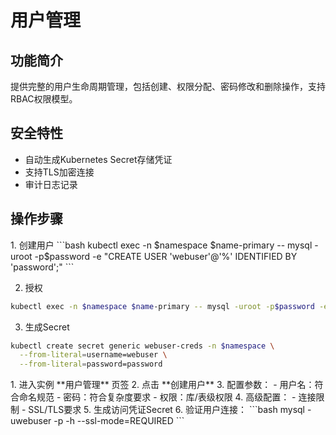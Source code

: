 # 用户管理

## 功能简介
提供完整的用户生命周期管理，包括创建、权限分配、密码修改和删除操作，支持RBAC权限模型。

## 安全特性
- 自动生成Kubernetes Secret存储凭证
- 支持TLS加密连接
- 审计日志记录

## 操作步骤
<Tabs>
<Tab label="命令行操作">
1. 创建用户
```bash
kubectl exec -n $namespace $name-primary -- mysql -uroot -p$password -e "CREATE USER 'webuser'@'%' IDENTIFIED BY 'password';"
```

2. 授权
```bash
kubectl exec -n $namespace $name-primary -- mysql -uroot -p$password -e "GRANT SELECT, INSERT ON appdb.* TO 'webuser'@'%';"
```

3. 生成Secret
```bash
kubectl create secret generic webuser-creds -n $namespace \
  --from-literal=username=webuser \
  --from-literal=password=password
```
</Tab>

<Tab label="界面操作">
1. 进入实例 **用户管理** 页签
2. 点击 **创建用户**
3. 配置参数：
   - 用户名：符合命名规范
   - 密码：符合复杂度要求
   - 权限：库/表级权限
4. 高级配置：
   - 连接限制
   - SSL/TLS要求
5. 生成访问凭证Secret
6. 验证用户连接：
   ```bash
   mysql -uwebuser -p -h<endpoint> --ssl-mode=REQUIRED
   ```
</Tab>
</Tabs>

